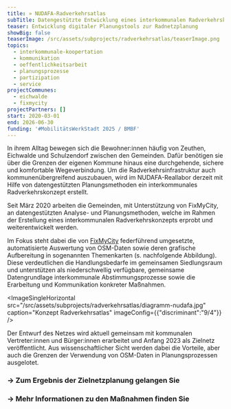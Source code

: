 ```yaml
---
title: » NUDAFA-Radverkehrsatlas
subTitle: Datengestützte Entwicklung eines interkommunalen Radverkehrskonzepts
teaser: Entwicklung digitaler Planungstools zur Radnetzplanung
showBig: false
teaserImage: /src/assets/subprojects/radverkehrsatlas/teaserImage.png
topics:
  - interkommunale-koopertation
  - kommunikation
  - oeffentlichkeitsarbeit
  - planungsprozesse
  - partizipation
  - service
projectCommunes:
  - eichwalde
  - fixmycity
projectPartners: []
start: 2020-03-01
end: 2026-06-30
funding: '#MobilitätsWerkStadt 2025 / BMBF'
---
```

In ihrem Alltag bewegen sich die Bewohner:innen häufig von Zeuthen, Eichwalde und Schulzendorf zwischen den Gemeinden. Dafür benötigen sie über die Grenzen der eigenen Kommune hinaus eine durchgehende, sichere und komfortable Wegeverbindung. Um die Radverkehrsinfrastruktur auch kommunenübergreifend auszubauen, wird im NUDAFA-Reallabor derzeit mit Hilfe von datengestützten Planungsmethoden ein interkommunales Radverkehrskonzept erstellt.

Seit März 2020 arbeiten die Gemeinden, mit Unterstützung von FixMyCity, an datengestützten Analyse- und Planungsmethoden, welche im Rahmen der Erstellung eines interkommunalen Radverkehrskonzepts erprobt und weiterentwickelt werden.

Im Fokus steht dabei die von [FixMyCity](https://www.fixmycity.de/) federführend umgesetzte, automatisierte Auswertung von OSM-Daten sowie deren grafische Aufbereitung in sogenannten Themenkarten (s. nachfolgende Abbildung). Diese verdeutlichen die Handlungsbedarfe im gemeinsamen Siedlungsraum und unterstützen als niederschwellig verfügbare, gemeinsame Datengrundlage interkommunale Abstimmungsprozesse sowie die Erarbeitung und Kommunikation konkreter Maßnahmen.

<ImageSingleHorizontal src="/src/assets/subprojects/radverkehrsatlas/diagramm-nudafa.jpg" caption="Konzept Radverkehrsatlas" imageConfig={{"discriminant":"9/4"}} />

Der Entwurf des Netzes wird aktuell gemeinsam mit kommunalen Vertreter:innen und Bürger:innen erarbeitet und Anfang 2023 als Zielnetz veröffentlicht. Aus wissenschaftlicher Sicht werden dabei die Vorteile, aber auch die Grenzen der Verwendung von OSM-Daten in Planungsprozessen ausgelotet.&#x20;

### → Zum Ergebnis der Zielnetzplanung gelangen Sie <TextLinkArrow href="https://next.nudafa.de/radnetz/einleitung" display="hier" external={false} />

### → Mehr Informationen zu den Maßnahmen finden Sie <TextLinkArrow href="https://next.nudafa.de/massnahmen" display="hier" external={false} />
